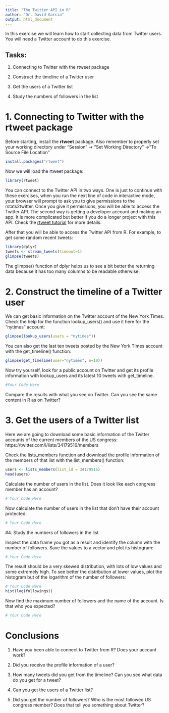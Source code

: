 ```yaml
---
title: "The Twitter API in R"
author: "Dr. David Garcia"
output: html_document
---
```


In this exercise we will learn how to start collecting data from Twitter users. You will need a Twitter account to do this exercise.

## Tasks:

1. Connecting to Twitter with the rtweet package

2. Construct the timeline of a Twitter user

3. Get the users of a Twitter list

4. Study the numbers of followers in the list

# 1. Connecting to Twitter with the rtweet package

Before starting, install the **rtweet** package. Also remember to properly set your working directory under "Session" -> "Set Working Directory" ->"To Source File Location"
```r
install.packages("rtweet")
```

Now we will load the rtweet package:
```r
library(rtweet)
```

You can connect to the Twitter API in two ways. One is just to continue with these exercises, when you run the next line of code in interactive mode, your browser will prompt to ask you to give permissions to the rstats2twitter. Once you give it permissions, you will be able to access the Twitter API. The second way is getting a developer account and making an app. It is more complicated but better if you do a longer project with this API. Check the [rtweet tutorial](https://github.com/dgarcia-eu/SocialDataScience/blob/master/027_rtweet/rtweet.Rmd) for more details.

After that you will be able to access the Twitter API from R. For example, to get some random recent tweets:

```r
library(dplyr)
tweets <- stream_tweets(timeout=1)
glimpse(tweets)
```
The glimpse() function of dplyr helps us to see a bit better the returning data because it has too many columns to be readable otherwise.

# 2. Construct the timeline of a Twitter user

We can get basic information on the Twitter account of the New York Times. Check the help for the function lookup_users() and use it here for the "nytimes" account:
```r
glimpse(lookup_users(users = "nytimes"))
```

You can also get the last ten tweets posted by the New York Times account with the get_timeline() function:
```r
glimpse(get_timeline(user="nytimes", n=10))
```

Now try yourself, look for a public account on Twitter and get its profile information with lookup_users and its latest 10 tweets with get_timeline. 

```r
#Your Code Here
```

Compare the results with what you see on Twitter. Can you see the same content in R as on Twitter?

# 3. Get the users of a Twitter list

Here we are going to download some basic information of the Twitter accounts of the current members of the US congress: https://twitter.com/i/lists/34179516/members

Check the lists_members function and download the profile information of the members of that list with the list_members() function:
```r
users <- lists_members(list_id = 34179516)
head(users)
```

Calculate the number of users in the list. Does it look like each congress member has an account?
```r
# Your Code Here
```

Now calculate the number of users in the list that don't have their account protected:
```r
# Your Code Here
```

#4. Study the numbers of followers in the list

Inspect the data frame you got as a result and identify the column with the number of followers. Save the values to a vector and plot its histogram:

```r
# Your Code Here
```

The result should be a very skewed distribution, with lots of low values and some extremely high. To see better the distribution at lower values, plot the histogram but of the logarithm of the number of followers:

```r
# Your Code Here
hist(log(followings))
```

Now find the maximum number of followers and the name of the account. Is that who you expected?

```r
# Your Code Here
```


# Conclusions

1. Have you been able to connect to Twitter from R? Does your account work?

2. Did you receive the profile information of a user? 

3. How many tweets did you get from the timeline? Can you see what data do you get for a tweet?

4. Can you get the users of a Twitter list?

5. Did you get the number of followers? Who is the most followed US congress member? Does that tell you something about Twitter?
